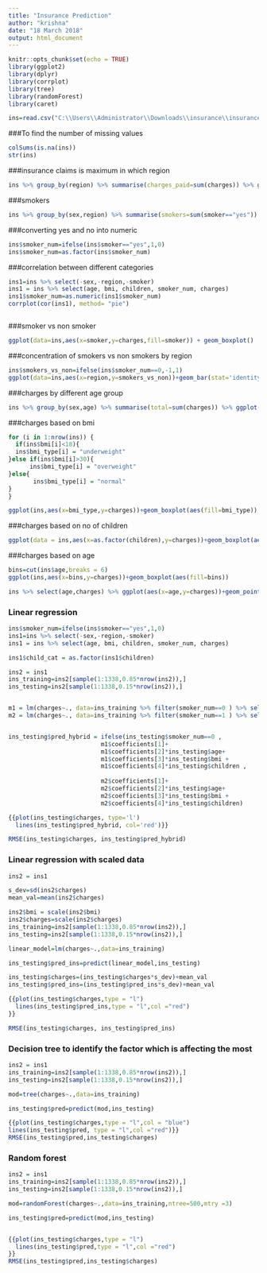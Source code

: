 ---
title: "Insurance Prediction"
author: "krishna"
date: "18 March 2018"
output: html_document
---

```{r setup, include=FALSE}
knitr::opts_chunk$set(echo = TRUE)
library(ggplot2)
library(dplyr)
library(corrplot)
library(tree)
library(randomForest)
library(caret)

ins=read.csv("C:\\Users\\Administrator\\Downloads\\insurance\\insurance.csv")

```

###To find the number of missing values
```{r}
colSums(is.na(ins))
str(ins)
```


###insurance claims is maximum in which region
```{r}
ins %>% group_by(region) %>% summarise(charges_paid=sum(charges)) %>% ggplot(aes(x=region,y=charges_paid))+geom_bar(stat = "identity",fill="steel blue")
```





###smokers
```{r}
ins %>% group_by(sex,region) %>% summarise(smokers=sum(smoker=="yes")) %>% ggplot(aes(x=region,y=smokers,fill=sex))+geom_bar(stat = "identity",position = "dodge")
```



###converting yes and no into numeric
```{r}
ins$smoker_num=ifelse(ins$smoker=="yes",1,0)
ins$smoker_num=as.factor(ins$smoker_num)
```

###correlation between different categories
```{r}
ins1=ins %>% select(-sex,-region,-smoker)
ins1 = ins %>% select(age, bmi, children, smoker_num, charges)
ins1$smoker_num=as.numeric(ins1$smoker_num)
corrplot(cor(ins1), method= "pie")



```


###smoker vs non smoker
```{r}
ggplot(data=ins,aes(x=smoker,y=charges,fill=smoker)) + geom_boxplot()
```

###concentration of smokers vs non smokers by region
```{r}
ins$smokers_vs_non=ifelse(ins$smoker_num==0,-1,1)
ggplot(data=ins,aes(x=region,y=smokers_vs_non))+geom_bar(stat='identity', aes(fill=smokers_vs_non))
```

###charges by different age group
```{r}
ins %>% group_by(sex,age) %>% summarise(total=sum(charges)) %>% ggplot(aes(x=age,y=total,col=sex))+geom_jitter(aes(size=total))
```




###charges based on bmi
```{r,warning=F}

for (i in 1:nrow(ins)) {
  if(ins$bmi[i]<18){
  ins$bmi_type[i] = "underweight"
}else if(ins$bmi[i]>30){
      ins$bmi_type[i] = "overweight"
}else{
       ins$bmi_type[i] = "normal"
}
}

ggplot(ins,aes(x=bmi_type,y=charges))+geom_boxplot(aes(fill=bmi_type))
```


###charges based on no of children
```{r}
ggplot(data = ins,aes(x=as.factor(children),y=charges))+geom_boxplot(aes(fill=children))
```
###charges based on age
```{r}
bins=cut(ins$age,breaks = 6)
ggplot(ins,aes(x=bins,y=charges))+geom_boxplot(aes(fill=bins))
```

```{r}
ins %>% select(age,charges) %>% ggplot(aes(x=age,y=charges))+geom_point()

```


### Linear regression ###
```{r}
ins$smoker_num=ifelse(ins$smoker=="yes",1,0)
ins1=ins %>% select(-sex,-region,-smoker)
ins1 = ins %>% select(age, bmi, children, smoker_num, charges)

ins1$child_cat = as.factor(ins1$children)

ins2 = ins1
ins_training=ins2[sample(1:1338,0.85*nrow(ins2)),]
ins_testing=ins2[sample(1:1338,0.15*nrow(ins2)),]


m1 = lm(charges~., data=ins_training %>% filter(smoker_num==0 ) %>% select(-smoker_num))
m2 = lm(charges~., data=ins_training %>% filter(smoker_num==1 ) %>% select(-smoker_num))


ins_testing$pred_hybrid = ifelse(ins_testing$smoker_num==0 ,
                          m1$coefficients[1]+ 
                          m1$coefficients[2]*ins_testing$age+ 
                          m1$coefficients[3]*ins_testing$bmi +
                          m1$coefficients[4]*ins_testing$children ,
                          
                          m2$coefficients[1]+
                          m2$coefficients[2]*ins_testing$age+
                          m2$coefficients[3]*ins_testing$bmi +
                          m2$coefficients[4]*ins_testing$children)

{{plot(ins_testing$charges, type='l')
  lines(ins_testing$pred_hybrid, col='red')}}

RMSE(ins_testing$charges, ins_testing$pred_hybrid)

```

### Linear regression with scaled data ###
```{r,warning=F}
ins2 = ins1 

s_dev=sd(ins2$charges)
mean_val=mean(ins2$charges)

ins2$bmi = scale(ins2$bmi)
ins2$charges=scale(ins2$charges)
ins_training=ins2[sample(1:1338,0.85*nrow(ins2)),]
ins_testing=ins2[sample(1:1338,0.15*nrow(ins2)),]

linear_model=lm(charges~.,data=ins_training)

ins_testing$pred_ins=predict(linear_model,ins_testing)

ins_testing$charges=(ins_testing$charges*s_dev)+mean_val
ins_testing$pred_ins=(ins_testing$pred_ins*s_dev)+mean_val

{{plot(ins_testing$charges,type = "l")
  lines(ins_testing$pred_ins,type = "l",col ="red")
}}

RMSE(ins_testing$charges, ins_testing$pred_ins)

```


### Decision tree to identify the factor which is affecting the most ###
```{r}
ins2 = ins1
ins_training=ins2[sample(1:1338,0.85*nrow(ins2)),]
ins_testing=ins2[sample(1:1338,0.15*nrow(ins2)),]

mod=tree(charges~.,data=ins_training)

ins_testing$pred=predict(mod,ins_testing)

{{plot(ins_testing$charges,type = "l",col = "blue")
lines(ins_testing$pred, type = "l",col ="red")}}
RMSE(ins_testing$pred,ins_testing$charges)

```

### Random forest ###
```{r}
ins2 = ins1
ins_training=ins2[sample(1:1338,0.85*nrow(ins2)),]
ins_testing=ins2[sample(1:1338,0.15*nrow(ins2)),]

mod=randomForest(charges~.,data=ins_training,ntree=500,mtry =3)

ins_testing$pred=predict(mod,ins_testing)


{{plot(ins_testing$charges,type = "l")
  lines(ins_testing$pred,type = "l",col ="red")
}}
RMSE(ins_testing$pred,ins_testing$charges)
```



